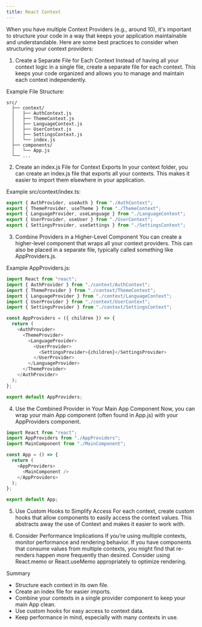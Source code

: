 ```yaml
---
title: React Context
---
```


When you have multiple Context Providers (e.g., around 10), it's important to structure your code in a way that keeps your application maintainable and understandable. Here are some best practices to consider when structuring your context providers:

1. Create a Separate File for Each Context
   Instead of having all your context logic in a single file, create a separate file for each context. This keeps your code organized and allows you to manage and maintain each context independently.

Example File Structure:

```
src/
  ├── context/
  │   ├── AuthContext.js
  │   ├── ThemeContext.js
  │   ├── LanguageContext.js
  │   ├── UserContext.js
  │   ├── SettingsContext.js
  │   └── index.js
  ├── components/
  │   └── App.js
  └── ...

```

2. Create an index.js File for Context Exports
   In your context folder, you can create an index.js file that exports all your contexts. This makes it easier to import them elsewhere in your application.

Example src/context/index.ts:

```ts
export { AuthProvider, useAuth } from "./AuthContext";
export { ThemeProvider, useTheme } from "./ThemeContext";
export { LanguageProvider, useLanguage } from "./LanguageContext";
export { UserProvider, useUser } from "./UserContext";
export { SettingsProvider, useSettings } from "./SettingsContext";
```

3. Combine Providers in a Higher-Level Component
   You can create a higher-level component that wraps all your context providers. This can also be placed in a separate file, typically called something like AppProviders.js.

Example AppProviders.js:

```ts
import React from "react";
import { AuthProvider } from "./context/AuthContext";
import { ThemeProvider } from "./context/ThemeContext";
import { LanguageProvider } from "./context/LanguageContext";
import { UserProvider } from "./context/UserContext";
import { SettingsProvider } from "./context/SettingsContext";

const AppProviders = ({ children }) => {
  return (
    <AuthProvider>
      <ThemeProvider>
        <LanguageProvider>
          <UserProvider>
            <SettingsProvider>{children}</SettingsProvider>
          </UserProvider>
        </LanguageProvider>
      </ThemeProvider>
    </AuthProvider>
  );
};

export default AppProviders;
```

4. Use the Combined Provider in Your Main App Component
   Now, you can wrap your main App component (often found in App.js) with your AppProviders component.

```ts
import React from "react";
import AppProviders from "./AppProviders";
import MainComponent from "./MainComponent";

const App = () => {
  return (
    <AppProviders>
      <MainComponent />
    </AppProviders>
  );
};

export default App;
```

5. Use Custom Hooks to Simplify Access
   For each context, create custom hooks that allow components to easily access the context values. This abstracts away the use of Context and makes it easier to work with.

6. Consider Performance Implications
   If you’re using multiple contexts, monitor performance and rendering behavior. If you have components that consume values from multiple contexts, you might find that re-renders happen more frequently than desired. Consider using React.memo or React.useMemo appropriately to optimize rendering.

Summary

- Structure each context in its own file.
- Create an index file for easier imports.
- Combine your contexts in a single provider component to keep your main App clean.
- Use custom hooks for easy access to context data.
- Keep performance in mind, especially with many contexts in use.
